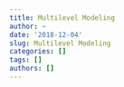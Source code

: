```yaml
---
title: Multilevel Modeling
author: ~
date: '2018-12-04'
slug: Multilevel Modeling
categories: []
tags: []
authors: []
---
```

